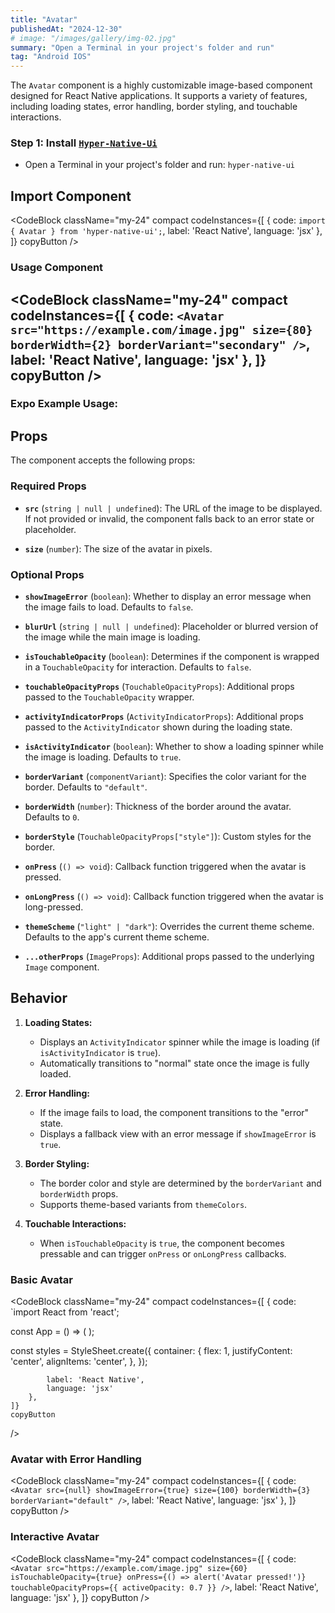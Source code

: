 ```yaml
---
title: "Avatar"
publishedAt: "2024-12-30"
# image: "/images/gallery/img-02.jpg"
summary: "Open a Terminal in your project's folder and run"
tag: "Android IOS"
---
```


The `Avatar` component is a highly customizable image-based component designed for React Native applications. It supports a variety of features, including loading states, error handling, border styling, and touchable interactions.

### Step 1: Install [`Hyper-Native-Ui`](https://www.npmjs.com/package/hyper-native-ui)

* Open a Terminal in your project's folder and run: `hyper-native-ui`

## Import Component

<CodeBlock className="my-24"
    compact
    codeInstances={[
        {
            code: `import { Avatar } from 'hyper-native-ui';`,
            label: 'React Native',
            language: 'jsx'
        },
    ]}
    copyButton
/>

### Usage Component

<CodeBlock className="my-24"
    compact
    codeInstances={[
        {
            code: `<Avatar
				src="https://example.com/image.jpg"
				size={80}
				borderWidth={2}
				borderVariant="secondary"
			/>`,
            label: 'React Native',
            language: 'jsx'
        },
    ]}
    copyButton
/>
---
### **Expo Example Usage:**
<div 
data-snack-id="@akashmondal0/avatar-hyper-native-ui" 
data-snack-platform="web" 
data-snack-preview="true" 
data-snack-theme="dark" 
style={{
  "overflow":"hidden",
  "background":"#0C0D0E",
  "border":"1px solid var(--color-border)",
  "borderRadius":"4px",
  "height":"505px",
  "width":"100%"
}}></div>
<script async src="https://snack.expo.dev/embed.js"></script>

## Props

The component accepts the following props:

### Required Props

- **`src`** (`string | null | undefined`):
  The URL of the image to be displayed. If not provided or invalid, the component falls back to an error state or placeholder.

- **`size`** (`number`):
  The size of the avatar in pixels.

### Optional Props

- **`showImageError`** (`boolean`):
  Whether to display an error message when the image fails to load. Defaults to `false`.

- **`blurUrl`** (`string | null | undefined`):
  Placeholder or blurred version of the image while the main image is loading.

- **`isTouchableOpacity`** (`boolean`):
  Determines if the component is wrapped in a `TouchableOpacity` for interaction. Defaults to `false`.

- **`touchableOpacityProps`** (`TouchableOpacityProps`):
  Additional props passed to the `TouchableOpacity` wrapper.

- **`activityIndicatorProps`** (`ActivityIndicatorProps`):
  Additional props passed to the `ActivityIndicator` shown during the loading state.

- **`isActivityIndicator`** (`boolean`):
  Whether to show a loading spinner while the image is loading. Defaults to `true`.

- **`borderVariant`** (`componentVariant`):
  Specifies the color variant for the border. Defaults to `"default"`.

- **`borderWidth`** (`number`):
  Thickness of the border around the avatar. Defaults to `0`.

- **`borderStyle`** (`TouchableOpacityProps["style"]`):
  Custom styles for the border.

- **`onPress`** (`() => void`):
  Callback function triggered when the avatar is pressed.

- **`onLongPress`** (`() => void`):
  Callback function triggered when the avatar is long-pressed.

- **`themeScheme`** (`"light" | "dark"`):
  Overrides the current theme scheme. Defaults to the app's current theme scheme.

- **`...otherProps`** (`ImageProps`):
  Additional props passed to the underlying `Image` component.

## Behavior

1. **Loading States:**
   - Displays an `ActivityIndicator` spinner while the image is loading (if `isActivityIndicator` is `true`).
   - Automatically transitions to "normal" state once the image is fully loaded.

2. **Error Handling:**
   - If the image fails to load, the component transitions to the "error" state.
   - Displays a fallback view with an error message if `showImageError` is `true`.

3. **Border Styling:**
   - The border color and style are determined by the `borderVariant` and `borderWidth` props.
   - Supports theme-based variants from `themeColors`.

4. **Touchable Interactions:**
   - When `isTouchableOpacity` is `true`, the component becomes pressable and can trigger `onPress` or `onLongPress` callbacks.

### Basic Avatar
<CodeBlock className="my-24"
    compact
    codeInstances={[
        {
            code: `import React from 'react';

const App = () => (
    <View style={styles.container}>
        <Avatar
            src="https://example.com/image.jpg"
            size={80}
            borderWidth={2}
            borderVariant="secondary"
        />
    </View>
);

const styles = StyleSheet.create({
    container: {
        flex: 1,
        justifyContent: 'center',
        alignItems: 'center',
    },
});

            label: 'React Native',
            language: 'jsx'
        },
    ]}
    copyButton
/>

### Avatar with Error Handling
<CodeBlock className="my-24"
    compact
    codeInstances={[
        {
            code: `<Avatar
    src={null}
    showImageError={true}
    size={100}
    borderWidth={3}
    borderVariant="default"
/>`,
            label: 'React Native',
            language: 'jsx'
        },
    ]}
    copyButton
/>


### Interactive Avatar
<CodeBlock className="my-24"
    compact
    codeInstances={[
        {
            code: `<Avatar
    src="https://example.com/image.jpg"
    size={60}
    isTouchableOpacity={true}
    onPress={() => alert('Avatar pressed!')}
    touchableOpacityProps={{ activeOpacity: 0.7 }}
/>`,
            label: 'React Native',
            language: 'jsx'
        },
    ]}
    copyButton
/>